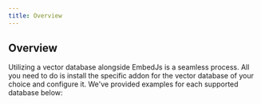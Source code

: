 ```yaml
---
title: Overview
---
```


## Overview

Utilizing a vector database alongside EmbedJs is a seamless process.
All you need to do is install the specific addon for the vector database of your choice and configure it.
We've provided examples for each supported database below:

<CardGroup cols={4}>
  <Card title="MongoDB" href="/components/vector-databases/mongodb" />
  <Card title="HNSWLib" href="/components/vector-databases/hnswlib" />
  <Card title="LanceDB" href="/components/vector-databases/lancedb" />
  <Card title="AstraDB" href="/components/vector-databases/astradb" />
  <Card title="Pinecone" href="/components/vector-databases/pinecone" />
  <Card title="QDrant" href="/components/vector-databases/qdrant" />
  <Card title="Weaviate" href="/components/vector-databases/weaviate" />
</CardGroup>

<Snippet file="missing-vector-db-tip.mdx" />
